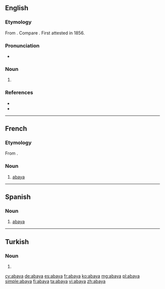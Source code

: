==English==
{{wikipedia}}

===Etymology===
From {{etyl|ar|en}} {{term|عباية|lang=ar}}. Compare {{term|aba|lang=en}}. First attested in 1856.

===Pronunciation===
* {{a|GenAm}} {{IPA|/əˈbeɪ.jə/|lang=en}}

===Noun===
{{en-noun}}

# {{synonym of|aba|lang=en}}

===References===
* {{R:MW3 1976}}
* {{R:SOED5|page=2}}

----

==French==

===Etymology===
From {{etyl|ar|fr}} {{term|عباية|lang=ar}}.

===Noun===
{{fr-noun|f}}

# [[#English|abaya]]

----

==Spanish==

===Noun===
{{es-noun|f}}

# [[#English|abaya]]

----

==Turkish==

===Noun===
{{head|tr|noun form}}

# {{inflection of|aba||dat|s|lang=tr}}

[[cy:abaya]]
[[de:abaya]]
[[es:abaya]]
[[fr:abaya]]
[[ko:abaya]]
[[mg:abaya]]
[[pl:abaya]]
[[simple:abaya]]
[[fi:abaya]]
[[ta:abaya]]
[[vi:abaya]]
[[zh:abaya]]